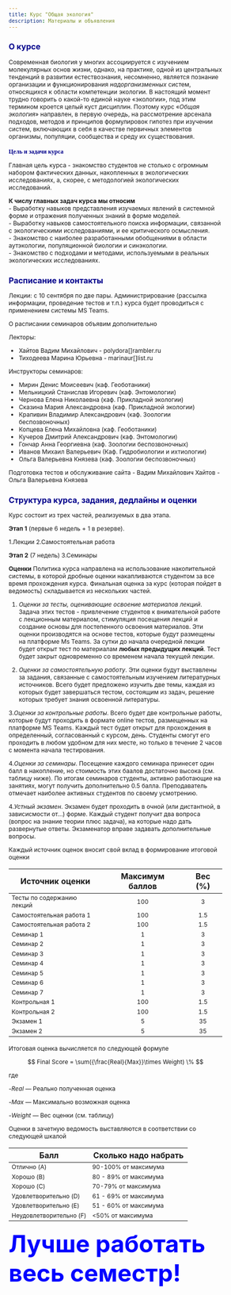 ```yaml
---
title: Курс "Общая экология"
description: Материалы и объявления 
---
```


<style type="text/css">

body{ /* Normal  */
      font-size: 12px;
  }
td {  /* Table  */
  font-size: 12px;
}
h1.title {
  font-size: 18px;
  color: DarkBlue;
}
h1 { /* Header 1 */
  font-size: 16px;
  color: DarkBlue;
}
h2 { /* Header 2 */
    font-size: 16px;
  color: DarkBlue;
}
h3 { /* Header 3 */
  font-size: 12px;
  font-family: "Times New Roman", Times, serif;
  color: DarkBlue;
}
code.r{ /* Code block */
    font-size: 12px;
}
pre { /* Code block - determines code spacing between lines */
    font-size: 12px;
}
</style>


 
## О курсе
Современная биология у многих ассоциируется с изучением молекулярных основ жизни, однако, на практике, одной из центральных тенденций в развитии естествознания, несомненно, является познание организации и функционирования *надорганизменных* систем, относящихся к области компетенции экологии. В настоящий момент трудно говорить о какой-то единой науке «экологии», под этим термином кроется целый куст дисциплин. Поэтому курс «*Общая экология*» направлен, в первую очередь, на рассмотрение арсенала подходов, методов и принципов формулировок гипотез при изучении систем, включающих в себя в качестве первичных элементов организмы, популяции, сообщества и среду их существования.

### Цель и задачи курса
Главная цель курса - знакомство студентов не столько с огромным набором фактических данных, накопленных в экологических исследованиях, а, скорее, с методологией экологических исследований. 

**К числу главных задач курса мы относим**    
- Выработку навыков представления изучаемых явлений в системной форме и отражения полученных знаний в форме моделей.     
- Выработку навыков самостоятельного поиска информации, связанной с экологическими исследованиями, и ее критического осмысления.    
- Знакомство с наиболее разработанными обобщениями в области аутэкологии, популяционной биологии и синэкологии.    
- Знакомство с подходами и методами, используемыми в реальных экологических исследованиях.   


<!-- Версия для биологов -->

## Расписание и контакты

Лекции: с 10 сентября по две пары. Администрирование (рассылка информации, проведение тестов и т.п.) курса будет проводиться с применением системы MS Teams.

О расписании семинаров объявим дополнительно

Лекторы:

- Хайтов Вадим Михайлович - polydora[]rambler.ru
- Тиходеева Марина Юрьевна - marinaur[]list.ru

Инструкторы семинаров:

- Мирин Денис Моисеевич (каф. Геоботаники)
- Мельницкий Станислав Игоревич (каф. Энтомологии)
- Чернова Елена Николаевна (каф. Прикладной экологии)
- Сказина Мария Александровна (каф. Прикладной экологии)
- Крапивин Владимир Александрович (каф. Зоологии беспозвоночных)
- Копцева Елена Михайловна (каф. Геоботаники)
- Кучеров Дмитрий Александрович (каф. Энтомологии)
- Гончар Анна Георгиевна (каф. Зоологии беспозвоночных)
- Иванов Михаил Валерьевич (Каф. Гидробиологии и ихтиологии)
- Ольга Валерьевна Князева (каф. Зоологии беспозвоночных)


Подготовка тестов и обслуживание сайта
- Вадим Михайлович Хайтов
- Ольга Валерьевна Князева

## Структура курса, задания, дедлайны и оценки

Курс состоит из трех частей, реализуемых в два этапа.

**Этап 1** (первые 6 недель + 1 в резерве).

1.Лекции
2.Самостоятельная работа

**Этап 2** (7 недель)
3.Семинары



**Оценки**
Политика курса направлена на использование накопительной системы, в которой  дробные оценки накапливаются студентом за все время прохождения курса. Финальная оценка за курс (которая пойдет в ведомость) складывается из нескольких частей.


1. *Оценки за тесты, оценивающие освоение материалов лекций*. Задача этих тестов - привлечение студентов к внимательной работе с лекционным материалом, стимуляция посещения лекций и создание основы для постепенного освоения материалов. Эти оценки производятся на основе тестов, которые будут размещены на платформе Ms Teams. За сутки до начала очередной лекции будет открыт тест по материалам **любых предыдущих лекций**. Тест будет закрыт одновременно со временем начала текущей лекции.


2. *Оценки за самостоятельную работу*. Эти оценки будут выставлены за задания, связанные с самостоятельным изучением литературных источников. Всего будет предложено изучить две темы, каждая из которых будет завершаться тестом, состоящим из задач, решение которых требует знания освоенной литературы.

3.*Оценки за контрольные работы*. Всего будет две контрольные работы, которые будут проходить в формате online тестов, размещенных на платформе MS Teams. Каждый тест будет открыт для прохождения в определенный, согласованный с курсом, день. Студенты смогут его проходить в любом удобном для них месте, но только в течение 2 часов с момента начала тестирования.

4.*Оценки за семинары*. Посещение каждого семинара принесет один балл в накопление, но стоимость этих баалов достаточно высока (см. таблицу ниже). По итогам семинаров студенты, активно работающие на занятиях, могут получить дополнительнo 0.5 балла. Преподаватель отмечает наиболее активных студентов по своему усмотрению.

4.*Устный экзамен*. Экзамен будет проходить в очной (или дистантной, в зависисмости от...) форме. Каждый студент получит два вопроса (вопрос на знание теории плюс задача), на которые надо дать развернутые ответы. Экзаменатор вправе задавать дополнительные вопросы.



Каждый источник оценок вносит свой вклад в формирование итоговой оценки




| Источник оценки          	| Максимум баллов 	| Вес (%) 	|
|--------------------------	|:--------------:	|:-------:	|
| Тесты по содержанию лекций|       100      	|    3    	|
| Самостоятельная работа 1 	|       100      	|    1.5    	|
| Самостоятельная работа 2 	|       100      	|    1.5    	|
| Семинар 1                 	|        1       	|    3    	|
| Семинар 2                 	|        1       	|    3    	|
| Семинар 3                 	|        1       	|    3    	|
| Семинар 4                 	|        1       	|    3    	|
| Семинар 5                 	|        1       	|    3    	|
| Семинар 6                 	|        1       	|    3    	|
| Семинар 7                 	|        1       	|    3    	|
| Контрольная 1            	|       100      	|    1.5   	|
| Контрольная 2            	|       100      	|    1.5   	|
| Экзамен 1                	|        5       	|    35   	|
| Экзамен 2                	|        5       	|    35   	|


Итоговая оценка вычисляется по следующей формуле

$$
Final Score = \sum({\frac{Real}{Max}}\times Weight) \%
$$

где

-$Real$ --- Реально полученная оценка

-$Max$ --- Максимально возможная оценка

-$Weight$ --- Вес оценки (см. таблицу)


Оценки в зачетную ведомость выставляются в соответствии со следующей шкалой

| Балл                	| Сколько надо набрать   	|
|---------------------	|------------------------	|
| Отлично (A)             	| 90-100% от максимума 	|
| Хорошо (B)              	| 80 - 89% от  максимума	|
| Хорошо (C)   	| 70-79% от максимума 	|
| Удовлетворительно (D)	| 61 - 69% от максимума 	|
| Удовлетворительно (E)	| 51 - 60% от максимума 	|
| Неудовлетворительно (F)	| <50% от максимума 	|






<!-- Версия для биотехнологов -->

<!-- ## Расписание и контакты -->

<!-- Лекции: с 13 февраля в **дистанционном режиме**. Лекции будут проходить в системе ZOOM, но администрирование курса будет проводиться с применением системы MS Teams. -->

<!-- О расписании семинаров объявим дополнительно -->

<!-- Лектор: -->

<!-- - Хайтов Вадим Михайлович - polydora[]rambler.ru -->

<!-- Инструктор семинаров: -->
<!-- - Ольга Валерьевна Князева     -->




<!-- Подготовка тестов и обслуживание сайта    -->
<!-- - Вадим Михайлович Хайтов    -->
<!-- - Ольга Валерьевна Князева     -->





<!-- ## Структура курса, задания, дедлайны и оценки -->

<!-- Теоретическая часть курса состоит из двух частей. -->

<!-- **Часть 1** (первые 6 недель + 1 в резерве). -->

<!-- 1.Лекции -->
<!-- 2.Прохождение тестов и контрольные работы -->

<!-- **Часть  2** (2 недели) -->
<!-- 3.Семинары -->



<!-- **Оценки** -->
<!-- Политика курса направлена на использование накопительной системы, в которой  дробные оценки накапливаются студентом за все время прохождения курса. Финальная оценка за курс (которая пойдет в ведомость) складывается из нескольких частей. -->


<!-- 1. *Оценки за освоение материалов лекций*. Задача этих тестов - привлечение студентов к внимательной работе с лекционным материалом, стимуляция посещения лекций и создание основы для постепенного освоения материалов. Эти оценки производятся на основе тестов, которые будут размещены на платформе Ms Teams. За сутки до начала очередной лекции будет открыт тест по материалам **предыдущих** лекций. Тест будет закрыт одновременно со временем начала текущей лекции. -->


<!-- 2.*Оценки за контрольные работы*. Всего будет две контрольные работы, которые будут проходить в формате online тестов. Каждый тест будет открыт для прохождения в определенный, согласованный с курсом, день. Студенты смогут его проходить в любом удобном для них месте, но только в течение 2 часов с момента начала тестирования. -->

<!-- 3.*Оценки за семинары*. Посещение каждого семинара принесет один балл в накопление, но стоимость этих баалов достстаочно высока (см. таблицу ниже). По итогам семинаров студенты, активно работающие на занятиях, могут получить дополнительнo 0.5 балла. Преподаватель отмечает наиболее активных студентов по своему усмотрению. -->

<!-- 4.*Устный экзамен*. Экзамен будет проходить в очной форме. Каждый студент получит два вопроса (вопрос на знание теории плюс задача), на которые надо дать развернутые ответы. Экзаменатор вправе задавать дополнительные вопросы. -->



<!-- Каждый источник оценок вносит свой вклад в формирование итоговой оценки -->


<!-- | Источник оценки          	| Максимум баллов 	| Вес (%) 	| -->
<!-- |--------------------------	|:--------------:	|:-------:	| -->
<!-- | Тесты по содержанию лекций|       100      	|    8    	| -->
<!-- | Семинар 1                 	|        1       	|    8   	| -->
<!-- | Семинар 2                 	|        1       	|    8    	| -->
<!-- | Контрольная 1            	|       100      	|    3   	| -->
<!-- | Контрольная 2            	|       100      	|    3   	| -->
<!-- | Экзамен 1                	|        5       	|    35   	| -->
<!-- | Экзамен 2                	|        5       	|    35   	| -->


<!-- Итоговая оценка вычисляется по следующей формуле -->

<!-- $$ -->
<!-- Final Score = \sum({\frac{Real}{Max}}\times Weight) \% -->
<!-- $$ -->

<!-- где -->

<!-- -$Real$ --- Реально полученная оценка -->

<!-- -$Max$ --- Максимально возможная оценка -->

<!-- -$Weight$ --- Вес оценки (см. таблицу) -->


<!-- Оценки зачетную ведомость выставляются в соответствии со следующей шкалой -->

<!-- | Балл                	| Сколько надо набрать   	| -->
<!-- |---------------------	|------------------------	| -->
<!-- | Отлично (A)             	| 90-100% от максимума 	| -->
<!-- | Хорошо (B)              	| 80 - 89% от  максимума	| -->
<!-- | Хорошо (C)   	| 70-79% от максимума 	| -->
<!-- | Удовлетворительно (D)	| 61 - 69% от максимума 	| -->
<!-- | Удовлетворительно (E)	| 51 - 60% от максимума 	| -->
<!-- | Неудовлетворительно (F)	| <50% от максимума 	| -->





<font color='blue'>
<font size=12px>


**Лучше работать весь семестр!**
</font>



